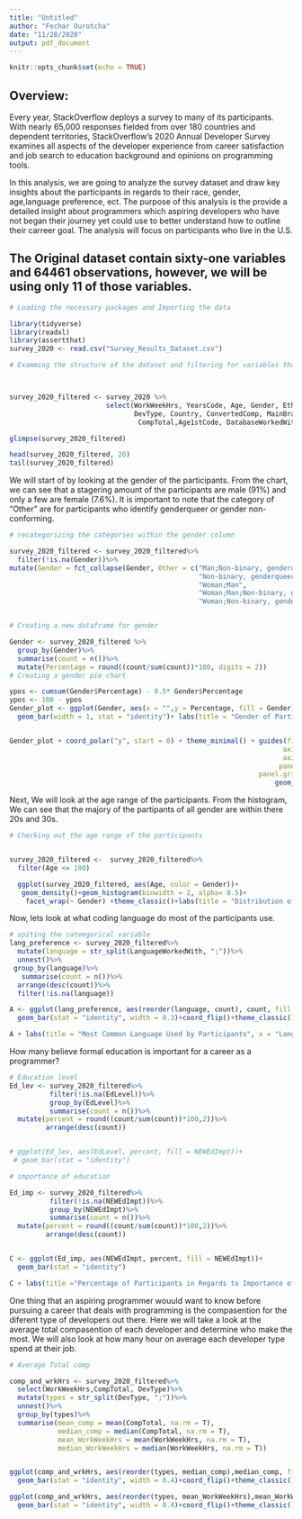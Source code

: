 ---
title: "Untitled"
author: "Fechar Ourotcha"
date: "11/28/2020"
output: pdf_document
---

```{r setup, include=FALSE}
knitr::opts_chunk$set(echo = TRUE)
```

## Overview:

Every year, StackOverflow deploys a survey to many of its participants. With nearly 65,000 responses fielded from over 180 countries and dependent territories, StackOverflow's 2020 Annual Developer Survey examines all aspects of the developer experience from career satisfaction and job search to education background and opinions on programming tools.

In this analysis, we are going to analyze the survey dataset and draw key insights about the participants in regards to their race, gender, age,language preference, ect. The purpose of this analysis is the provide a detailed insight about programmers which aspiring developers who have not began their journey yet could use to better understand how to outline their carreer goal. The analysis will focus on participants who live in the U.S.

## The Original dataset contain sixty-one variables and 64461 observations, however, we will be using only 11 of those variables. 

```{r,  include=FALSE}
# Loading the necessary packages and Importing the data

library(tidyverse)
library(readxl)
library(assertthat)
survey_2020 <- read.csv("Survey_Results_Dataset.csv")

# Examming the structure of the dataset and filtering for variables that we are using



survey_2020_filtered <- survey_2020 %>%
                        select(WorkWeekHrs, YearsCode, Age, Gender, Ethnicity,EdLevel,
                               DevType, Country, ConvertedComp, MainBranch,
                                CompTotal,Age1stCode, DatabaseWorkedWith, DevType, NEWEdImpt, LanguageWorkedWith)

glimpse(survey_2020_filtered)

head(survey_2020_filtered, 20)
tail(survey_2020_filtered)
```

We will start of by looking at the gender of the participants. From the chart, we can see that a stagering amount of the participants are male (91%) and only a few are female (7.6%). It is important to note that the category of "Other" are for participants who identify genderqueer or gender non-conforming.  
```{r,}

# recategorizing the categories within the gender column

survey_2020_filtered <- survey_2020_filtered%>%
  filter(!is.na(Gender))%>%
mutate(Gender = fct_collapse(Gender, Other = c("Man;Non-binary, genderqueer, or gender non-conforming",
                                               "Non-binary, genderqueer, or gender non-conforming",
                                               "Woman;Man",
                                               "Woman;Man;Non-binary, genderqueer, or gender non-conforming",
                                               "Woman;Non-binary, genderqueer, or gender non-conforming")))


# Creating a new dataframe for gender

Gender <- survey_2020_filtered %>%
  group_by(Gender)%>%
  summarise(count = n())%>%
  mutate(Percentage = round((count/sum(count))*100, digits = 2))
# Creating a gender pie chart 

ypos <- cumsum(Gender$Percentage) - 0.5* Gender$Percentage
ypos <- 100 - ypos
Gender_plot <- ggplot(Gender, aes(x = "",y = Percentage, fill = Gender))+
  geom_bar(width = 1, stat = "identity")+ labs(title = "Gender of Participants Within the Survey")


Gender_plot + coord_polar("y", start = 0) + theme_minimal() + guides(fill = guide_legend(reverse = T)) + theme(axis.title = element_blank(),
                                                                    axis.text = element_blank(),
                                                                    axis.ticks = element_blank(),
                                                                   panel.border = element_blank(),
                                                              panel.grid = element_blank())+
                                                                  geom_text(aes(" ", ypos, label = paste(Percentage, "%")))

```

Next, We will look at the age range of the participants. From the histogram, We can see that the majory of the  partipants of all gender are within there 20s and 30s.
```{r}

# Checking out the age range of the participants


survey_2020_filtered <-  survey_2020_filtered%>%
  filter(Age <= 100)

  ggplot(survey_2020_filtered, aes(Age, color = Gender))+
   geom_density()+geom_histogram(binwidth = 2, alpha= 0.5)+ 
    facet_wrap(~ Gender) +theme_classic()+labs(title = "Distribution of Age among Genders")
```

Now, lets look at what coding language do most of the participants use.
```{r}

# spiting the cateegorical variable   
lang_preference <- survey_2020_filtered%>%
  mutate(language = str_split(LanguageWorkedWith, ";"))%>%
  unnest()%>%
 group_by(language)%>%
   summarise(count = n())%>%
  arrange(desc(count))%>%
  filter(!is.na(language))

A <- ggplot(lang_preference, aes(reorder(language, count), count, fill = language))+
  geom_bar(stat = "identity", width = 0.3)+coord_flip()+theme_classic()+theme(legend.position = "none")

A + labs(title = "Most Common Language Used by Participants", x = "Languages")
```


How many believe formal education is important for a career as a programmer?
```{r}
# Education level 
Ed_lev <- survey_2020_filtered%>%
          filter(!is.na(EdLevel))%>%
          group_by(EdLevel)%>%
          summarise(count = n())%>%
  mutate(percent = round((count/sum(count))*100,2))%>%
         arrange(desc(count))


# ggplot(Ed_lev, aes(EdLevel, percent, fill = NEWEdImpt))+
 # geom_bar(stat = "identity")

# importance of education 

Ed_imp <- survey_2020_filtered%>%
          filter(!is.na(NEWEdImpt))%>%
          group_by(NEWEdImpt)%>%
          summarise(count = n())%>%
  mutate(percent = round((count/sum(count))*100,2))%>%
         arrange(desc(count))


C <- ggplot(Ed_imp, aes(NEWEdImpt, percent, fill = NEWEdImpt))+
  geom_bar(stat = "identity")

C + labs(title ="Percentage of Participants in Regards to Importance of Formal Education For a Developer")
```

One thing that an aspiring programmer wouuld want to know before pursuing a career that deals with programming is the compasention for the diferent type of developers out there. Here we will take a look at the average total compasention of each developer and determine  who make the most. We will also look at how many hour on average each developer type spend at their job.
```{r, }
# Average Total comp

comp_and_wrkHrs <- survey_2020_filtered%>%
  select(WorkWeekHrs,CompTotal, DevType)%>%
  mutate(types = str_split(DevType, ";"))%>%
  unnest()%>%
  group_by(types)%>%
  summarise(mean_comp = mean(CompTotal, na.rm = T),
            median_comp = median(CompTotal, na.rm = T),
            mean_WorkWeekHrs = mean(WorkWeekHrs, na.rm = T),
            median_WorkWeekHrs = median(WorkWeekHrs, na.rm = T))


ggplot(comp_and_wrkHrs, aes(reorder(types, median_comp),median_comp, fill =  types))+
  geom_bar(stat = "identity", width = 0.4)+coord_flip()+theme_classic()+ theme(legend.position= "none")
```


```{r, }
ggplot(comp_and_wrkHrs, aes(reorder(types, mean_WorkWeekHrs),mean_WorkWeekHrs, fill =  types))+
  geom_bar(stat = "identity", width = 0.4)+coord_flip()+theme_classic()+ theme(legend.position= "none")



```




